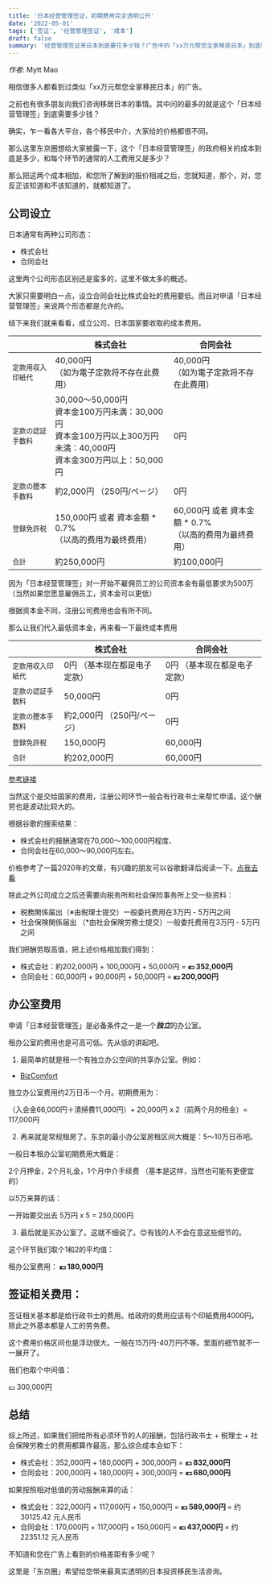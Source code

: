 ```yaml
---
title: '日本经营管理签证，初期费用完全透明公开'
date: '2022-05-01'
tags: ['签证', '经营管理签证', '成本']
draft: false
summary: '经营管理签证来日本到底要花多少钱？广告中的「xx万元帮您全家移民日本」到底赚了您多少钱？此文完全解析。'
---
```


_作者_: Mytt Mao

相信很多人都看到过类似「xx万元帮您全家移民日本」的广告。

之前也有很多朋友向我们咨询移居日本的事情。其中问的最多的就是这个「日本经营管理签」到底需要多少钱？

确实，乍一看各大平台，各个移民中介，大家给的价格都很不同。

那么这里东京圈想给大家披露一下，这个「日本经营管理签」的政府相关的成本到底是多少，和每个环节的通常的人工费用又是多少？

那么把这两个成本相加，和您所了解到的报价相减之后，您就知道，那个，对，您反正该知道和不该知道的，就都知道了。

## 公司设立

日本通常有两种公司形态：
- 株式会社
- 合同会社

这里两个公司形态区别还是蛮多的，这里不做太多的概述。

大家只需要明白一点，设立合同会社比株式会社的费用要低。而且对申请「日本经营管理签」来说两个形态都是允许的。

结下来我们就来看看，成立公司，日本国家要收取的成本费用。

|  | 株式会社 | 合同会社 |
| ---- | ---- | ----------- |
| `定款用収入印紙代` | 40,000円  <br /> （如为電子定款将不存在此费用） | 40,000円  <br />（如为電子定款将不存在此费用） |
| `定款の認証手数料` | 30,000〜50,000円 <br /> 資本金100万円未満：30,000円 <br />  資本金100万円以上300万円未満：40,000円 <br /> 資本金300万円以上：50,000円 | 0円 |
| `定款の謄本手数料` | 約2,000円 （250円/ページ） | 0円 |
| `登録免許税` | 150,000円 或者 資本金額 * 0.7% <br />（以高的费用为最终费用） | 60,000円 或者 資本金額 * 0.7% <br />（以高的费用为最终费用） |
| `合計` | 約250,000円 | 約100,000円 |

因为「日本经营管理签」对一开始不雇佣员工的公司资本金有最低要求为500万（当然如果您愿意雇佣员工，资本金可以更低）

根据资本金不同，注册公司费用也会有所不同。

那么让我们代入最低资本金，再来看一下最终成本费用

|  | 株式会社 | 合同会社 |
| ---- | ---- | ----------- |
| `定款用収入印紙代` | 0円 （基本现在都是电子定款）| 0円 （基本现在都是电子定款） |
| `定款の認証手数料` | 50,000円 | 0円 |
| `定款の謄本手数料` | 約2,000円 （250円/ページ） | 0円 |
| `登録免許税` | 150,000円 | 60,000円  |
| `合計` | 約202,000円 | 60,000円 |

[参考链接](https://www.freee.co.jp/kb/kb-launch/before-found-cost/#content1)

当然这个是交给国家的费用，注册公司环节一般会有行政书士来帮忙申请。这个酬劳也是波动比较大的。

根据谷歌的搜索结果：
- 株式会社的报酬通常在70,000〜100,000円程度、
- 合同会社在60,000〜90,000円左右。

价格参考了一篇2020年的文章，有兴趣的朋友可以谷歌翻译后阅读一下。[点我去看](https://www.biz.ne.jp/matome/2004395/#:~:text=%E4%B8%80%E6%96%B9%E3%80%81%E7%99%BB%E8%A8%98%E3%82%92%E5%90%AB%E3%82%80%E4%BC%9A%E7%A4%BE,%E3%81%AE%E3%81%8C%E4%B8%80%E8%88%AC%E7%9A%84%E3%81%A7%E3%81%99%E3%80%82)

除此之外公司成立之后还需要向税务所和社会保险事务所上交一些资料：
- 税務関係届出（※由税理士提交）一般委托费用在3万円 - 5万円之间
- 社会保険関係届出 （*由社会保険労務士提交）一般委托费用在3万円 - 5万円之间

我们把酬劳取高值，把上述价格相加我们得到：

- 株式会社：約202,000円 + 100,000円 + 50,000円 = <strong> 💴 352,000円 </strong>
- 合同会社：60,000円 + 90,000円 + 50,000円 =<strong> 💴 200,000円 </strong>

## 办公室费用

申请「日本经营管理签」是必备条件之一是一个<strong><em>独立</em></strong>的办公室。

租办公室的费用也是可高可低。先从低的讲起吧。

1. 最简单的就是租一个有独立办公空间的共享办公室。例如：

- [BizComfort](https://bizcomfort.jp/private-room-plan/) 

独立办公室费用约2万日币一个月。初期费用为：

（入会金66,000円＋清掃費11,000円）+ 20,000円 x 2（前两个月的租金）= 117,000円

2. 再来就是常规租房了。东京的最小办公室房租区间大概是：5～10万日币吧。

一般日本租办公室初期费用大概是：

2个月押金，2个月礼金，1个月中介手续费 （基本是这样，当然也可能有更便宜的）

以5万来算的话：

一开始要交出去 5万円 x 5 = 250,000円 

3. 最后就是买办公室了。这就不细说了。😊有钱的人不会在意这些细节的。

这个环节我们取个1和2的平均值：

租办公室费用：<strong> 💴 180,000円</strong>

## 签证相关费用：

签证相关基本都是给行政书士的费用。给政府的费用应该有个印紙费用4000円。除此之外基本都是人工的劳务费。

这个费用价格区间也是浮动很大。一般在15万円-40万円不等。里面的细节就不一一展开了。

我们也取个中间值：

💴 300,000円

## 总结

综上所述，如果我们把给所有必须环节的人的报酬，包括行政书士 + 税理士 + 社会保険労務士的费用都算作最高，那么综合成本会如下：

- 株式会社：352,000円 + 180,000円 + 300,000円 = <strong> 💴 832,000円 </strong>
- 合同会社：200,000円 + 180,000円 + 300,000円 = <strong> 💴 680,000円 </strong>

如果按照相对低值的劳动报酬来算的话：

- 株式会社：322,000円 + 117,000円 + 150,000円 = <strong> 💴 589,000円 </strong> = 约 30125.42 元人民币
- 合同会社：170,000円 + 117,000円 + 150,000円 = <strong> 💴 437,000円 </strong> = 约 22351.12 元人民币

不知道和您在广告上看到的价格差距有多少呢？

这里是「东京圈」希望给您带来最真实透明的日本投资移民生活咨询。
